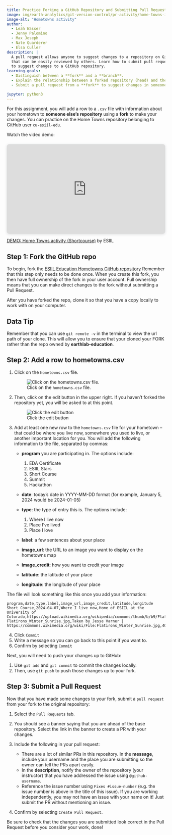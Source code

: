 ```yaml
---
title: Practice Forking a GitHub Repository and Submitting Pull Requests
image: img/earth-analytics/git-version-control/pr-activity/home-towns-icon.png
image-alt: "Hometowns activity"
author:
  - Leah Wasser
  - Jenny Palomino
  - Max Joseph
  - Nate Quarderer
  - Elsa Culler
description: |
  A pull request allows anyone to suggest changes to a repository on GitHub
  that can be easily reviewed by others. Learn how to submit pull requests on GitHub.com
  to suggest changes to a GitHub repository.
learning-goals:
  - Distinguish between a **fork** and a **branch**.
  - Explain the relationship between a forked repository (head) and the original repository (base).
  - Submit a pull request from a **fork** to suggest changes in someone else's repository

jupyter: python3
---
```


For this assignment, you will add a row to a `.csv` file with information about your hometown to **someone else's repository** using a **fork** to make your changes. You can practice on the Home Towns repository belonging to GitHub user `cu-esiil-edu`.

::: {.callout}
Watch the video demo:

<div style="position: relative; width: 100%; height: 0; padding-top: 56.2500%;
 padding-bottom: 0; box-shadow: 0 2px 8px 0 rgba(63,69,81,0.16); margin-top: 1.6em; margin-bottom: 0.9em; overflow: hidden;
 border-radius: 8px; will-change: transform;">
  <iframe loading="lazy" style="position: absolute; width: 100%; height: 100%; top: 0; left: 0; border: none; padding: 0;margin: 0;"
    src="https:&#x2F;&#x2F;www.canva.com&#x2F;design&#x2F;DAGE12xT5_s&#x2F;qfpHYuFPUReYOl7QAClS-A&#x2F;watch?embed" allowfullscreen="allowfullscreen" allow="fullscreen">
  </iframe>
</div>
<a href="https:&#x2F;&#x2F;www.canva.com&#x2F;design&#x2F;DAGE12xT5_s&#x2F;qfpHYuFPUReYOl7QAClS-A&#x2F;watch?utm_content=DAGE12xT5_s&amp;utm_campaign=designshare&amp;utm_medium=embeds&amp;utm_source=link" target="_blank" rel="noopener">DEMO: Home Towns activity (Shortcourse)</a> by ESIIL

:::

## Step 1: Fork the GitHub repo

To begin, fork the [ESIIL Education Hometowns GitHub repository](https://github.com/cu-esiil-edu/hometowns)
Remember that this step only needs to be done once. When you create this fork, you then have full ownership of the fork in your user account. Full ownership means that you can make direct changes to the fork without submitting a Pull Request.

::: {.content-visible when-profile="advanced"}
After you have forked the repo, clone it so that you have a copy locally to work with on your computer. 

::: {.callout-tip}
# Data Tip

Remember that you can use `git remote -v` in the terminal to view the url path of your clone. This will allow you to ensure that your cloned your FORK rather than the repo owned by **earthlab-education**. 
:::
:::

## Step 2: Add a row to hometowns.csv

  1. Click on the `hometowns.csv` file. 

     ![Click on the `hometowns.csv` file.](/img/earth-analytics/git-version-control/pr-activity/hometowns_csv.png)

  2. Then, click on the edit button in the upper right. If you haven't forked the repository yet, you will be asked to at this point.

     ![Click the edit button](/img/earth-analytics/git-version-control/pr-activity/edit.png)

  3. Add at least one new row to the `hometowns.csv` file for your hometown -- that could be where you live now, somewhere you used to live, or another important location for you. You will add the following information to the file, separated by commas:

      * **program** you are participating in. The options include: 

        1. EDA Certificate
        2. ESIIL Stars
        3. Short Course
        4. Summit
        5. Hackathon

      * **date**: today's date in YYYY-MM-DD format (for example, January 5, 2024 would be 2024-01-05)
      * **type**: the type of entry this is. The options include:

        1. Where I live now
        2. Place I've lived
        3. Place I love

      * **label**: a few sentences about your place
      * **image_url**: the URL to an image you want to display on the hometowns map
      * **image_credit**: how you want to credit your image
      * **latitude**: the latitude of your place
      * **longitude**: the longitude of your place

  The file will look something like this once you add your information:  

  ```csv
  program,date,type,label,image_url,image_credit,latitude,longitude
  Short Course,2024-04-07,Where I live now,Home of ESIIL at the University of Colorado,https://upload.wikimedia.org/wikipedia/commons/thumb/b/b9/Flatirons_Winter_Sunrise.jpg/1024px-Flatirons_Winter_Sunrise.jpg,Taken by Jesse Varner | https://commons.wikimedia.org/wiki/File:Flatirons_Winter_Sunrise.jpg,40.016870,-105.279620
  ```

::: {.content-visible unless-profile="advanced"}
  4. Click `Commit`
  5. Write a message so you can go back to this point if you want to.
  6. Confirm by selecting `Commit`
:::

::: {.content-visible when-profile="advanced"}
Next, you will need to push your changes up to GitHub:

  1. Use `git add` and `git commit` to commit the changes locally. 
  2. Then, use `git push` to push those changes up to your fork.
:::

## Step 3:  Submit a Pull Request

Now that you have made some changes to your fork, submit a `pull request` from your fork to the original repository:

  1. Select the `Pull Requests` tab.
  2. You should see a banner saying that you are ahead of the base repository. Select the link in the banner to create a PR with your changes.
  3. Include the following in your pull request: 

      - There are a lot of similar PRs in this repository. In the **message**, include your username and the place you are submitting so the owner can tell the PRs apart easily.
      - In the **description**, notify the owner of the repository (your instructor) that you have addressed the issue using `@github-username`.
      - Reference the issue number using `Fixes #issue-number` (e.g. the issue number is above in the title of this issue). If you are working independently, you may not have an issue with your name on it! Just submit the PR without mentioning an issue.

  4. Confirm by selecting `Create Pull Request`.

::: {.callout-important}
Be sure to check that the changes you are submitted look correct in the Pull Request before you consider your work, done!
:::